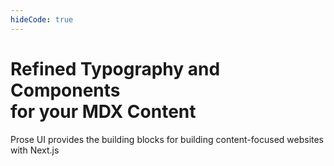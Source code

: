 ```yaml
---
hideCode: true
---
```




# Refined Typography and Components <br className="hidden md:inline" /> for your MDX Content

Prose UI provides the building blocks for building content-focused websites with Next.js

<LandingButtons className="my-8" />